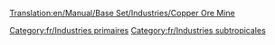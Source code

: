 [[Translation:en/Manual/Base Set/Industries/Copper Ore Mine]]

{{fr/Industries|image=en/Copperoremine.png|nom=Mine de cuivre
|climats=[[fr/Manual/Climat#Subtropical|Subtropical]]
|accepte=Rien
|produit=[[fr/Manual/Base Set/Cargos/Minerai de cuivre|Minerai de cuivre]]
}}

[[Category:fr/Industries primaires]]
[[Category:fr/Industries subtropicales]]